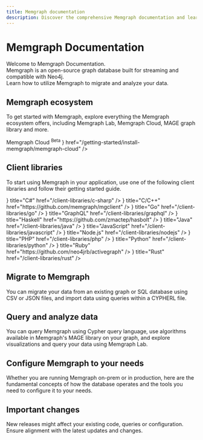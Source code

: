 ```yaml
---
title: Memgraph documentation
description: Discover the comprehensive Memgraph documentation and learn how to use the powerful graph database to its full potential.
---
```



# Memgraph Documentation 

Welcome to Memgraph Documentation.<br/>
Memgraph is an open-source graph database built for streaming and compatible with Neo4j.<br/>
Learn how to utilize Memgraph to migrate and analyze your data. 

<Cards>
  <Cards.Card
    title="Get started"
    href="/getting-started"
  />
</Cards>

## Memgraph ecosystem

To get started with Memgraph, explore everything the Memgraph ecosystem offers, including Memgraph Lab, Memgraph Cloud, MAGE graph library and more.

<Cards>
  <Cards.Card
    title="Memgraph database"
    href="/getting-started"
  />
    <Cards.Card
    title="MAGE"
    href="/advanced-algorithms/install-mage"
  />
  <Cards.Card
    title="Memgraph Lab"
    href="/data-visualization"
  />
  <Cards.Card
  title={
    <>
      Memgraph Cloud <sup style={{ fontSize: '0.6em', color: '#888' }}>Beta</sup>
    </>
  }
  href="/getting-started/install-memgraph/memgraph-cloud"
  />
  <Cards.Card
    title="Memgraph Playground"
    href="https://playground.memgraph.com/"
  />
</Cards>

## Client libraries

To start using Memgraph in your application, use one of the following client
libraries and follow their getting started guide.

<Cards>
  <Cards.Card
    icon={<CSharp />}
    title="C#"
    href="/client-libraries/c-sharp"
  />
  <Cards.Card
    icon={<Cpp />}
    title="C/C++"
    href="https://github.com/memgraph/mgclient"
  />
  <Cards.Card
    icon={<Go />}
    title="Go"
    href="/client-libraries/go"
  />
  <Cards.Card
    icon={<Graphql />}
    title="GraphQL"
    href="/client-libraries/graphql"
  />
  <Cards.Card
    icon={<Haskell />}
    title="Haskell"
    href="https://github.com/zmactep/hasbolt"
  />
  <Cards.Card
    icon={<Java />}
    title="Java"
    href="/client-libraries/java"
  />
  <Cards.Card
    icon={<JavaScript />}
    title="JavaScript"
    href="/client-libraries/javascript"
  />
  <Cards.Card
    icon={<NodeJS />}
    title="Node.js"
    href="/client-libraries/nodejs"
  />
  <Cards.Card
    icon={<PHP />}
    title="PHP"
    href="/client-libraries/php"
  />
  <Cards.Card
    icon={<Python />}
    title="Python"
    href="/client-libraries/python"
  />
  <Cards.Card
    icon={<Ruby />}
    title="Ruby"
    href="https://github.com/neo4jrb/activegraph"
  />
  <Cards.Card
    icon={<Rust />}
    title="Rust"
    href="/client-libraries/rust"
  />
</Cards>

## Migrate to Memgraph

You can migrate your data from an existing graph or SQL database using CSV or
JSON files, and import data using queries within a CYPHERL file.

<Cards>
  <Cards.Card
    title="Best practices"
    href="/data-migration/best-practices"
  />
  <Cards.Card
    title="CSV"
    href="/data-migration/csv"
  />
  <Cards.Card
    title="JSON"
    href="/data-migration/json"
  />
  <Cards.Card
    title="CYPHERL"
    href="/data-migration/cypherl"
  />
  <Cards.Card
    title="Migrate from Neo4j"
    href="/data-migration/migrate-from-neo4j"
  />
  <Cards.Card
    title="Migrate from RDBMS"
    href="/data-migration/migrate-from-rdbms"
  />
</Cards>

## Query and analyze data

You can query Memgraph using Cypher query language, use algorithms available in
Memgraph's MAGE library on your graph, and explore visualizations and query your
data using Memgraph Lab. 

<Cards>
  <Cards.Card
    title="Best practices"
    href="/data-migration/best-practices"
  />
  <Cards.Card
    title="Advanced algorithms"
    href="/advanced-algorithms"
  />
    <Cards.Card
    title="Custom query modules"
    href="/custom-query-modules"
  />
  <Cards.Card
    title="Data visualization"
    href="/data-visualization"
  />
</Cards>

## Configure Memgraph to your needs

Whether you are running Memgraph on-prem or in production, here are the
fundamental concepts of how the database operates and the tools you need to
configure it to your needs.

<Cards>
  <Cards.Card
    title="Fundamentals"
    href="/fundamentals"
  />
  <Cards.Card
    title="Database management"
    href="/database-management"
  />
</Cards>

## Important changes

New releases might affect your existing code, queries or configuration. 
Ensure alignment with the latest updates and changes.

<Cards>
  <Cards.Card
    title="Release notes"
    href="/release-notes"
  />
</Cards>

<CommunityLinks/>